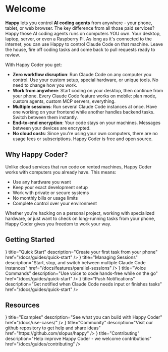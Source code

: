 
# Welcome

**Happy** lets you control **AI coding agents** from anywhere - your phone, tablet, or
web browser. The key difference from all those paid services? Happy those AI
coding agents runs on computers YOU own. Your desktop, laptop, server, or even a
Raspberry Pi. As long as it's connected to the internet, you can use Happy to
control Claude Code on that machine. Leave the house, fire off coding tasks and
come back to pull requests ready to review.

With Happy Coder you get:

- **Zero workflow disruption**: Run Claude Code on any computer you control. Use your custom setup, special hardware, or unique tools. No need to change how you work.
- **Work from anywhere**: Start coding on your desktop, then continue from your phone. Every Claude Code feature works on mobile: plan mode, custom agents, custom MCP servers, everything.
- **Multiple sessions**: Run several Claude Code instances at once. Have one working on your frontend while another handles backend tasks. Switch between them instantly.
- **End-to-end encryption**: Your code stays on your machines. Messages between your devices are encrypted.
- **No cloud costs**: Since you're using your own computers, there are no usage fees or subscriptions. Happy Coder is free and open source.

## Why Happy Coder?

Unlike cloud services that run code on rented machines, Happy Coder works with computers you already have. This means:

- Use any hardware you want
- Keep your exact development setup
- Work with private or secure systems
- No monthly bills or usage limits
- Complete control over your environment

Whether you're hacking on a personal project, working with specialized hardware, or just want to check on long-running tasks from your phone, Happy Coder gives you freedom to work your way.

## Getting Started

<div className="grid gap-4 sm:grid-cols-2">
    <Card
        icon={<RocketIcon />}
        title="Quick Start"
        description="Create your first task from your phone"
        href="/docs/guides/quick-start"
    />
    <Card
        icon={<NetworkIcon />}
        title="Managing Sessions"
        description="Start, stop, and switch between multiple Claude Code instances"
        href="/docs/features/parallel-sessions"
    />
    <Card
        icon={<AudioLinesIcon />}
        title="Voice Commands"
        description="Use voice to code hands-free while on the go"
        href="/docs/guides/quick-start"
    />
    <Card
        icon={<BellIcon />}
        title="Push Notifications"
        description="Get notified when Claude Code needs input or finishes tasks"
        href="/docs/guides/quick-start"
    />
    
</div>

## Resources

<div className="grid gap-4 sm:grid-cols-2">
    <Card
        icon={<LightbulbIcon />}
        title="Examples"
        description="See what you can build with Happy Coder"
        href="/docs/use-cases/"
    />
    <Card
        icon={<GithubIcon />}
        title="Community"
        description="Visit our github repository to get help and share ideas"
        href="https://github.com/slopus/happy"
    />
    <Card
        icon={<HandshakeIcon />}
        title="Contributing"
        description="Help improve Happy Coder - we welcome contributions"
        href="/docs/guides/contributing"
    />
</div>